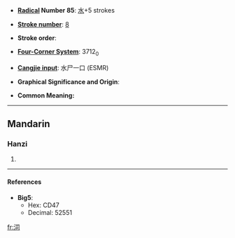 * '''[[Wiktionary:Chinese radical index| Radical]] Number 85''': [[Wiktionary:Chinese radical index 水|水]]+5 strokes

* '''[[Wiktionary:Chinese total strokes index|Stroke number]]''': [[Wiktionary:Chinese total strokes index 8|8]]

* '''Stroke order''': 

* '''[[Wiktionary:Chinese four corner index|Four-Corner System]]''': 3712<sub>0</sub>

* '''[[Wiktionary:Chinese Cangjie index|Cangjie input]]''': 水尸一口 (ESMR)

* '''Graphical Significance and Origin''': 

* '''Common Meaning:''' {{substub}}

----
==Mandarin==
===Hanzi===
{{cmn-hanzi|pin=[[jū]] (ju1), [[sī]] (si1)|wg=chü<sup>1</sup>, ssu<sup>1</sup>}}
# {{defn|Mandarin}}

----
====References====
{{Han ref|kx=0614.140|dkj=17262|hdz=31595.060|uh=6CC0|ud=27840}}
* '''Big5''':
** Hex: CD47
** Decimal: 52551

[[fr:泀]]